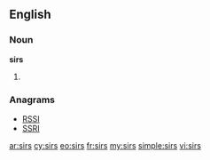 {{also|sīrs}}
==English==

===Noun===
'''sirs'''

# {{plural of|[[sir]]}}

===Anagrams===
* [[RSSI#English|RSSI]]
* [[SSRI#English|SSRI]]

[[ar:sirs]]
[[cy:sirs]]
[[eo:sirs]]
[[fr:sirs]]
[[my:sirs]]
[[simple:sirs]]
[[vi:sirs]]